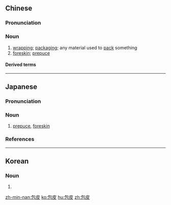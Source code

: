 ==Chinese==
{{zh-forms}}
{{wikipedia|lang=zh}}

===Pronunciation===
{{zh-pron
|m=bāopí
|c=baau1 pei4
|h=pfs=pâu-phì
|mn=qz:pau-phêr/tp,xm:pau-phê/kh,zz:pau-phôe
|cat=n
}}

===Noun===
{{zh-noun}}

# [[wrapping]]; [[packaging]]; any material used to [[pack]] something
# [[foreskin]]; [[prepuce]]

====Derived terms====
{{zh-der|包皮垢|包皮環切術|割包皮}}

{{zh-cat|Anatomy}}

----

==Japanese==
{{wikipedia|lang=ja}}
{{ja-kanjitab|ほう|ひ|yomi=o}}

===Pronunciation===
{{ja-pron|yomi=kanon|ほうひ|acc=1|acc_ref=DJR,NHK}}

===Noun===
{{ja-noun|ほうひ|hhira=はうひ}}

# {{lb|sort=ほうひ|ja|anatomy}} [[prepuce]], [[foreskin]]

===References===
<references/>

----

==Korean==
{{ko-hanjatab}}

===Noun===
{{ko-noun|hangeul=포피}}

# {{hanja form of|포피|[[prepuce]], [[foreskin]]}}

[[zh-min-nan:包皮]]
[[ko:包皮]]
[[hu:包皮]]
[[zh:包皮]]